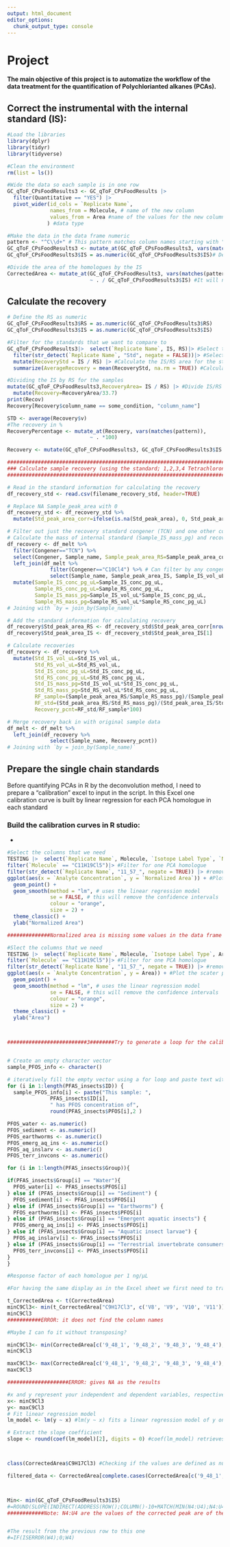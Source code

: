 ```yaml
---
output: html_document
editor_options: 
  chunk_output_type: console
---
```


# Project

**The main objective of this project is to automatize the workflow of the data treatment for the quantification of Polychlorianted alkanes (PCAs).**

## Correct the instrumental with the internal standard (IS):

```r
#Load the libraries
library(dplyr)
library(tidyr)
library(tidyverse)

#Clean the environment
rm(list = ls()) 

#Wide the data so each sample is in one row
GC_qToF_CPsFoodResults3 <- GC_qToF_CPsFoodResults |>  
  filter(Quantitative == "YES") |> 
  pivot_wider(id_cols = `Replicate Name`,
              names_from = Molecule, # name of the new column
              values_from = Area #name of the values for the new columns
             ) #data type       

#Make the data in the data frame numeric
pattern <- "^C\\d+" # This pattern matches column names starting with "C" followed by numbers
GC_qToF_CPsFoodResults3 <- mutate_at(GC_qToF_CPsFoodResults3, vars(matches(pattern)), as.numeric) # Apply as.numeric() to columns matching the pattern
GC_qToF_CPsFoodResults3$IS = as.numeric(GC_qToF_CPsFoodResults3$IS)# Define the IS as numeric 

#Divide the area of the homologues by the IS
CorrectedArea <- mutate_at(GC_qToF_CPsFoodResults3, vars(matches(pattern)), 
                           ~ . / GC_qToF_CPsFoodResults3$IS) #It will now do it for all the columns that have the pattern (start the name with "C")

```

## Calculate the recovery

```r
# Define the RS as numeric
GC_qToF_CPsFoodResults3$RS = as.numeric(GC_qToF_CPsFoodResults3$RS) 
GC_qToF_CPsFoodResults3$IS = as.numeric(GC_qToF_CPsFoodResults3$IS)

#Filter for the standards that we want to compare to
GC_qToF_CPsFoodResults3|>  select(`Replicate Name`, IS, RS)|> #Select the columns that we need
  filter(str_detect(`Replicate Name`, "Std", negate = FALSE))|> #Select the standards
  mutate(RecoveryStd = IS / RS) |> #Calculate the IS/RS area for the standards 
  summarize(AverageRecovery = mean(RecoveryStd, na.rm = TRUE)) #Calculate the average of the three standrads

#Dividing the IS by RS for the samples
mutate(GC_qToF_CPsFoodResults3,RecoveryArea= IS / RS) |> #Divide IS/RS for all samples
  mutate(Recovery=RecoveryArea/33.7)
print(Recov)
Recovery[Recovery$column_name == some_condition, "column_name"]

STD <- average(Recovery$v)
#The recovery in %
RecoveryPercentage <- mutate_at(Recovery, vars(matches(pattern)), 
                           ~ . *100) 
```

```r
Recovery <- mutate(GC_qToF_CPsFoodResults3, GC_qToF_CPsFoodResults3$IS / GC_qToF_CPsFoodResults3$RS)
```



```r

###############################################################################
### Calculate sample recovery (using the standard; 1,2,3,4 Tetrachloronaphthalene, TCN)
###############################################################################

# Read in the standard information for calculating the recovery
df_recovery_std <- read.csv(filename_recovery_std, header=TRUE)

# Replace NA Sample_peak_area with 0
df_recovery_std <- df_recovery_std %>% 
  mutate(Std_peak_area_corr=ifelse(is.na(Std_peak_area), 0, Std_peak_area))

# Filter out just the recovery standard congener (TCN) and one other congener (e.g., C10Cl4) to get the internal standard information (all congeners have the same Sample_peak_area_IS)
# Calculate the mass of internal standard (Sample_IS_mass_pg) and recovery standard (Sample_RS_mass_pg) added to samples
df_recovery <- df_melt %>% 
  filter(Congener=="TCN") %>% 
  select(Congener, Sample_name, Sample_peak_area_RS=Sample_peak_area_corr, Sample_RS_vol_uL) %>% 
  left_join(df_melt %>% 
              filter(Congener=="C10Cl4") %>% # Can filter by any congener (the internal standard is the same for all)
              select(Sample_name, Sample_peak_area_IS, Sample_IS_vol_uL)) %>% 
  mutate(Sample_IS_conc_pg_uL=Sample_IS_conc_pg_uL,
         Sample_RS_conc_pg_uL=Sample_RS_conc_pg_uL,
         Sample_IS_mass_pg=Sample_IS_vol_uL*Sample_IS_conc_pg_uL,
         Sample_RS_mass_pg=Sample_RS_vol_uL*Sample_RS_conc_pg_uL)
# Joining with `by = join_by(Sample_name)`

# Add the standard information for calculating recovery
df_recovery$Std_peak_area_RS <- df_recovery_std$Std_peak_area_corr[nrow(df_recovery_std)]
df_recovery$Std_peak_area_IS <- df_recovery_std$Std_peak_area_IS[1]

# Calculate recoveries
df_recovery <- df_recovery %>% 
  mutate(Std_IS_vol_uL=Std_IS_vol_uL,
         Std_RS_vol_uL=Std_RS_vol_uL,
         Std_IS_conc_pg_uL=Std_IS_conc_pg_uL,
         Std_RS_conc_pg_uL=Std_RS_conc_pg_uL,
         Std_IS_mass_pg=Std_IS_vol_uL*Std_IS_conc_pg_uL,
         Std_RS_mass_pg=Std_RS_vol_uL*Std_RS_conc_pg_uL,
         RF_sample=(Sample_peak_area_RS/Sample_RS_mass_pg)/(Sample_peak_area_IS/Sample_IS_mass_pg),
         RF_std=(Std_peak_area_RS/Std_RS_mass_pg)/(Std_peak_area_IS/Std_IS_mass_pg),
         Recovery_pcnt=RF_std/RF_sample*100)

# Merge recovery back in with original sample data
df_melt <- df_melt %>% 
  left_join(df_recovery %>% 
              select(Sample_name, Recovery_pcnt))
# Joining with `by = join_by(Sample_name)`

```






## Prepare the single chain standards

Before quantifying PCAs in R by the deconvolution method, I need to prepare a "calibration" excel to input in the script. In this Excel one calibration curve is built by linear regression for each PCA homologue in each standard

### Build the calibration curves in R studio:

-   

```r
#Select the columns that we need
TESTING |>  select(`Replicate Name`, Molecule, `Isotope Label Type`, `Normalized Area`, `Analyte Concentration`) |> filter(`Isotope Label Type`== "Quan") |> #Filter for the Quan
filter(`Molecule` == "C11H19Cl5")|> #Filter for one PCA homologue
filter(str_detect(`Replicate Name`, "11_57_", negate = TRUE)) |> #remove all the other standards 
ggplot(aes(x = `Analyte Concentration`, y = `Normalized Area`)) + #Plot the scater plot
  geom_point() +
  geom_smooth(method = "lm", # uses the linear regression model
              se = FALSE, # this will remove the confidence intervals
              colour = "orange",
              size = 2) +
  theme_classic() +
  ylab("Normalized Area")

##############Normalized area is missing some values in the data frame so, I tried with the Area instead to see if the code was correct

#Slect the columns that we need
TESTING |>  select(`Replicate Name`, Molecule, `Isotope Label Type`, Area, `Analyte Concentration`) |> filter(`Isotope Label Type`== "Quan") |> #Filter for the Quan
filter(`Molecule` == "C11H19Cl5")|> #Filter for one PCA homologue
filter(str_detect(`Replicate Name`, "11_57_", negate = TRUE)) |> #remove all the other standards 
ggplot(aes(x = `Analyte Concentration`, y = Area)) + #Plot the scater plot
  geom_point() +
  geom_smooth(method = "lm", # uses the linear regression model
              se = FALSE, # this will remove the confidence intervals
              colour = "orange",
              size = 2) +
  theme_classic() +
  ylab("Area")



##########################3########Try to generate a loop for the calibration curve, so I don't need to write the homologue and the standards for every calibration curve###########################################################



```


```r
# Create an empty character vector
sample_PFOS_info <- character()

# iteratively fill the empty vector using a for loop and paste text with different cells at the i:th position of each selected column
for (i in 1:length(PFAS_insects$ID)) {
  sample_PFOS_info[i] <- paste("This sample: ", 
              PFAS_insects$ID[i], 
              " has PFOS concentration of", 
              round(PFAS_insects$PFOS[i],2 )
```





```r
PFOS_water <- as.numeric()
PFOS_sediment <- as.numeric()
PFOS_earthworms <- as.numeric()
PFOS_emerg_aq_ins <- as.numeric()
PFOS_aq_inslarv <- as.numeric()
PFOS_terr_invcons <- as.numeric()

for (i in 1:length(PFAS_insects$Group)){

if(PFAS_insects$Group[i] == "Water"){
  PFOS_water[i] <- PFAS_insects$PFOS[i]
} else if (PFAS_insects$Group[i] == "Sediment") {
  PFOS_sediment[i] <- PFAS_insects$PFOS[i]
} else if (PFAS_insects$Group[i] == "Earthworms") {
  PFOS_earthworms[i] <- PFAS_insects$PFOS[i]
} else if (PFAS_insects$Group[i] == "Emergent aquatic insects") {
  PFOS_emerg_aq_ins[i] <- PFAS_insects$PFOS[i]
} else if (PFAS_insects$Group[i] == "Aquatic insect larvae") {
  PFOS_aq_inslarv[i] <- PFAS_insects$PFOS[i]
} else if (PFAS_insects$Group[i] == "Terrestrial invertebrate consumers") {
  PFOS_terr_invcons[i] <- PFAS_insects$PFOS[i]
}
}
```





















```r
#Response factor of each homologue per 1 ng/µL

#For having the same display as in the Excel sheet we first need to transpose our data frame:

t_CorrectedArea <- t(CorrectedArea)
minC9Cl3<- min(t_CorrectedArea["C9H17Cl3", c('V8', 'V9', 'V10', 'V11')])
minC9Cl3 
###########ERROR: it does not find the column names

#Maybe I can fo it without transposing?

minC9Cl3<- min(CorrectedArea[c('9_48_1', '9_48_2', '9_48_3', '9_48_4'), "C9H17Cl3"]) #min for C9H17Cl3 in the standard
minC9Cl3

maxC9Cl3<- max(CorrectedArea[c('9_48_1', '9_48_2', '9_48_3', '9_48_4'), "C9H17Cl3"]) #max for C9H17Cl3 in the standard
maxC9Cl3

####################ERROR: gives NA as the results 

#x and y represent your independent and dependent variables, respectively.
x<- minC9Cl3
y<- maxC9Cl3
# Fit linear regression model
lm_model <- lm(y ~ x) #lm(y ~ x) fits a linear regression model of y on x.

# Extract the slope coefficient
slope <- round(coef(lm_model)[2], digits = 0) #coef(lm_model) retrieves the coefficients of the fitted model, and [2] selects the second coefficient, which corresponds to the slope.



class(CorrectedArea$C9H17Cl3) #Checking if the values are defined as numeric: yes they are :(

filtered_data <- CorrectedArea[complete.cases(CorrectedArea[c('9_48_1', '9_48_2', '9_48_3', '9_48_4'), "C9H17Cl3"]), ]



Min<- min(GC_qToF_CPsFoodResults3$IS)
#=ROUND(SLOPE(INDIRECT(ADDRESS(ROW();COLUMN()-10+MATCH(MIN(N4:U4);N4:U4;0));TRUE):INDIRECT(ADDRESS(ROW();COLUMN()-10+MATCH(MAX(N4:U4);N4:U4;0));TRUE);INDIRECT(ADDRESS(ROW();COLUMN()-18+MATCH(MIN(N4:U4);N4:U4;0));TRUE):INDIRECT(ADDRESS(ROW();COLUMN()-18+MATCH(MAX(N4:U4);N4:U4;0));TRUE));0)
############Note: N4:U4 are the values of the corrected peak are of the standards


#The result from the previous row to this one
#=IF(ISERROR(W4);0;W4)
```
